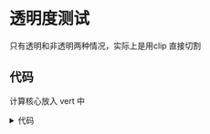 # 透明度测试

只有透明和非透明两种情况，实际上是用clip 直接切割

## 代码

计算核心放入 vert 中
<details>
<summary>代码</summary>
```shader
Shader "Note5/AlphaTest"
{
    Properties
    {
        _Color ("Color Tint", Color) = (1, 1, 1, 1)
		_MainTex ("Main Tex", 2D) = "white" {}
		_Cutoff ("Alpha Cutoff", Range(0, 1)) = 0.5
    }
    SubShader
    {
        Tags {"Queue"="AlphaTest" "IgnoreProjector"="True" "RenderType"="TransparentCutout"}
		
		Pass {
			Tags { "LightMode"="ForwardBase" }
			
			CGPROGRAM
			
			#pragma vertex vert
			#pragma fragment frag
			
			#include "Lighting.cginc"
			
			fixed4 _Color;
			sampler2D _MainTex;
			float4 _MainTex_ST;
			fixed _Cutoff;
			
			struct a2v {
				float4 vertex : POSITION;
				float3 normal : NORMAL;
				float4 texcoord : TEXCOORD0;
			};
			
			struct v2f {
				float4 pos : SV_POSITION;
				float3 worldNormal : TEXCOORD0;
				float3 worldPos : TEXCOORD1;
				float2 uv : TEXCOORD2;
			};
			
			v2f vert(a2v v) {
				v2f o;
				o.pos = UnityObjectToClipPos(v.vertex);
				
				o.worldNormal = UnityObjectToWorldNormal(v.normal);
				
				o.worldPos = mul(unity_ObjectToWorld, v.vertex).xyz;
				
				o.uv = TRANSFORM_TEX(v.texcoord, _MainTex);
				
				return o;
			}
			
			fixed4 frag(v2f i) : SV_Target {
				fixed3 worldNormal = normalize(i.worldNormal);
				fixed3 worldLightDir = normalize(UnityWorldSpaceLightDir(i.worldPos));
				
				fixed4 texColor = tex2D(_MainTex, i.uv);
				
				// Alpha test
				clip (texColor.a - _Cutoff);
				// Equal to 
//				if ((texColor.a - _Cutoff) < 0.0) {
//					discard;
//				}
				
				fixed3 albedo = texColor.rgb * _Color.rgb;
				
				fixed3 ambient = UNITY_LIGHTMODEL_AMBIENT.xyz * albedo;
				
				fixed3 diffuse = _LightColor0.rgb * albedo * max(0, dot(worldNormal, worldLightDir));
				
				return fixed4(ambient + diffuse, 1.0);
			}
			
			ENDCG
		}
    }
	FallBack "Transparent/Cutout/VertexLit"
}

```
</details>


![透明度测试](https://minio.fzcode.com/unity/alpha_test.png)